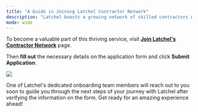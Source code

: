 ---
title: "A Guide in Joining Latchel Contractor Network"
description: "Latchel boasts a growing network of skilled contractors who address property maintenance issues."
mode: wide
---

To become a valuable part of this thriving service, visit **[Join Latchel's Contractor Network](https://latchel.com/vendor-sign-up/)** page.

Then **fill out** the necessary details on the application form and click **Submit Application**.

<Frame>
  <img src="/images/rtaImage-145.jpg"/>
</Frame>


One of Latchel's dedicated onboarding team members will reach out to you soon to guide you through the next steps of your journey with Latchel after verifying the information on the form. Get ready for an amazing experience ahead!
